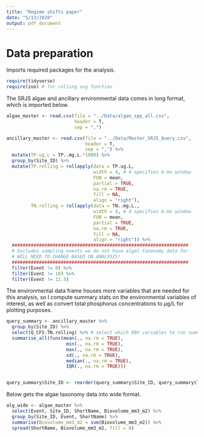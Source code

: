 ```yaml
---
title: "Regime shifts paper"
date: "5/13/2020"
output: pdf_document
---
```


# Data preparation

Imports required packages for the analysis.
```r
require(tidyverse)
require(zoo) # for rolling avg function
```


The SRJS algae and ancillary environmental data comes in long format, which is imported below. 
```r
algae_master <- read.csv(file = "../Data/algae_spp_all.csv", 
                         header = T, 
                         sep = ",")

ancillary_master <- read.csv(file = "../Data/Master_SRJS_Query.csv", 
                             header = T, 
                             sep = ",") %>%
  mutate(TP.ug.L = TP..mg.L.*1000) %>%
  group_by(Site_ID) %>%
  mutate(TP.rolling = rollapply(data = TP.ug.L,
                                width = 4, # 4 specifies 6-mo window
                                FUN = mean,
                                partial = TRUE,
                                na.rm = TRUE,
                                fill = NA,
                                align = "right"),
         TN.rolling = rollapply(data = TN..mg.L.,
                                width = 4, # 4 specifies 6-mo window
                                FUN = mean,
                                partial = TRUE,
                                na.rm = TRUE,
                                fill = NA,
                                align = "right")) %>%
  #################################################################
  # Excludes sampling events we do not have algal taxonomy data for
  # WILL NEED TO CHANGE BASED ON ANALYSIS!
  #################################################################
  filter(Event != 0) %>%
  filter(Event != 10) %>%
  filter(Event != 11.5)
```

The environmental data frame houses more variables that are needed for this analysis, so I compute summary stats on the environmental variables of interest, as well as convert total phosphorus concentrations to $\mu$g/L for plotting purposes.

```r
query_summary <- ancillary_master %>% 
  group_by(Site_ID) %>% 
  select(Q_CFS:TN.rolling) %>% # select which ENV variables to run summarise_each on
  summarise_all(funs(mean(., na.rm = TRUE), 
                      min(., na.rm = TRUE), 
                      max(., na.rm = TRUE),
                      sd(., na.rm = TRUE),
                      median(., na.rm = TRUE),
                      IQR(., na.rm = TRUE)))


query_summary$Site_ID <- reorder(query_summary$Site_ID, query_summary$TP..mg.L._mean)
```

Below gets the algae taxonomy data into wide format.

```r
alg_wide <- algae_master %>%
  select(Event, Site_ID, ShortName, Biovolume_mm3_m2) %>%
  group_by(Site_ID, Event, ShortName) %>%
  summarise(Biovolume_mm3_m2 = sum(Biovolume_mm3_m2)) %>%
  spread(ShortName, Biovolume_mm3_m2, fill = 0)
```

